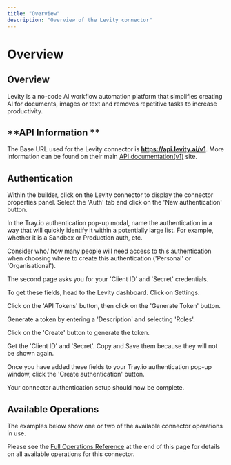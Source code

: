 ```yaml
---
title: "Overview"
description: "Overview of the Levity connector"
---
```


# Overview

## Overview

Levity is a no-code AI workflow automation platform that simplifies creating AI for documents, images or text and removes repetitive tasks to increase productivity.

## **API Information **

The Base URL used for the Levity connector is **https://api.levity.ai/v1**. More information can be found on their main [API documentation(v1)](https://levityaidocs.netlify.app/docs/index) site.

## Authentication

Within the builder, click on the Levity connector to display the connector properties panel. Select the 'Auth' tab and click on the 'New authentication' button.

In the Tray.io authentication pop-up modal, name the authentication in a way that will quickly identify it within a potentially large list. For example, whether it is a Sandbox or Production auth, etc.

Consider who/ how many people will need access to this authentication when choosing where to create this authentication ('Personal' or 'Organisational').

The second page asks you for your 'Client ID' and 'Secret' credentials.

To get these fields, head to the Levity dashboard. Click on Settings.

Click on the 'API Tokens' button, then click on the 'Generate Token' button.

Generate a token by entering a 'Description' and selecting 'Roles'.

Click on the  'Create' button to generate the token.

Get the 'Client ID' and 'Secret'. Copy and Save them because they will not be shown again.

Once you have added these fields to your Tray.io authentication pop-up window, click the 'Create authentication' button. 

Your connector authentication setup should now be complete.

## Available Operations

The examples below show one or two of the available connector operations in use.

Please see the [Full Operations Reference](#operationsFull) at the end of this page for details on all available operations for this connector.
